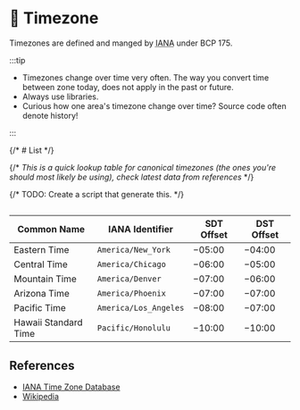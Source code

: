 
# 🧭 Timezone

Timezones are defined and manged by <abbr title="Internet Assigned Numbers Authority">IANA</abbr> under BCP 175.

:::tip

- Timezones change over time very often. The way you convert time between zone today, does not apply in the past or future.
- Always use libraries.
- Curious how one area's timezone change over time? Source code often denote history!

:::

{/* # List */}

{/* _This is a quick lookup table for canonical timezones (the ones you're should most likely be using), check latest data from references_ */}

{/* TODO: Create a script that generate this. */}

## <Country iso="us" />

| Common Name          | IANA Identifier       | SDT Offset | DST Offset |
| -------------------- | --------------------- | ---------- | ---------- |
| Eastern Time         | `America/New_York`    | −05:00     | −04:00     |
| Central Time         | `America/Chicago`     | −06:00     | −05:00     |
| Mountain Time        | `America/Denver`      | −07:00     | −06:00     |
| Arizona Time         | `America/Phoenix`     | −07:00     | −07:00     |
| Pacific Time         | `America/Los_Angeles` | −08:00     | −07:00     |
| Hawaii Standard Time | `Pacific/Honolulu`    | −10:00     | −10:00     |

## References

- [IANA Time Zone Database](https://www.iana.org/time-zones)
- [Wikipedia](https://en.wikipedia.org/wiki/List_of_tz_database_time_zones)
